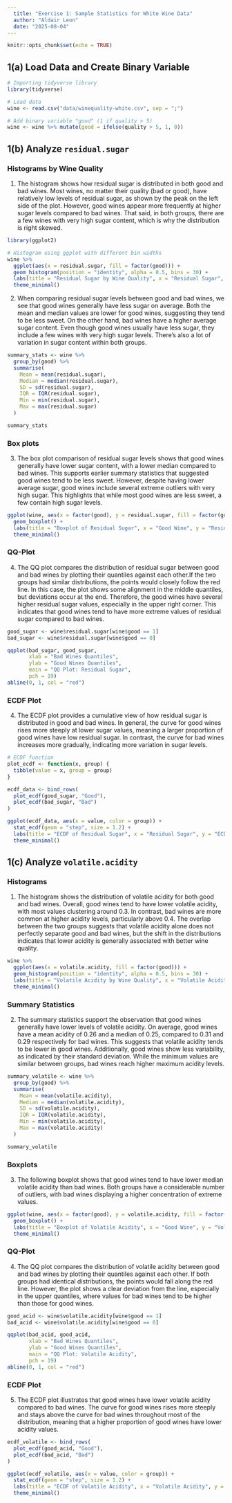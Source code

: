 ```yaml
---
  title: "Exercise 1: Sample Statistics for White Wine Data" 
  author: "Aldair Leon" 
  date: "2025-08-04" 
---
```


```r
knitr::opts_chunk$set(echo = TRUE)
```

## 1(a) Load Data and Create Binary Variable

```r
# Importing tidyverse library
library(tidyverse)

# Load data
wine <- read.csv("data/winequality-white.csv", sep = ";")

# Add binary variable "good" (1 if quality > 5)
wine <- wine %>% mutate(good = ifelse(quality > 5, 1, 0))


```

## 1(b) Analyze `residual.sugar`

### Histograms by Wine Quality

1)  The histogram shows how residual sugar is distributed in both good and bad wines. Most wines, no matter their quality (bad or good), have relatively low levels of residual sugar, as shown by the peak on the left side of the plot. However, good wines appear more frequently at higher sugar levels compared to bad wines. That said, in both groups, there are a few wines with very high sugar content, which is why the distribution is right skewed.

```r
library(ggplot2)

# Histogram using ggplot with different bin widths
wine %>%
  ggplot(aes(x = residual.sugar, fill = factor(good))) +
  geom_histogram(position = "identity", alpha = 0.5, bins = 30) +
  labs(title = "Residual Sugar by Wine Quality", x = "Residual Sugar", fill = "Good Wine") +
  theme_minimal()
```

2)  When comparing residual sugar levels between good and bad wines, we see that good wines generally have less sugar on average. Both the mean and median values are lower for good wines, suggesting they tend to be less sweet. On the other hand, bad wines have a higher average sugar content. Even though good wines usually have less sugar, they include a few wines with very high sugar levels. There's also a lot of variation in sugar content within both groups.

```r
summary_stats <- wine %>%
  group_by(good) %>%
  summarise(
    Mean = mean(residual.sugar),
    Median = median(residual.sugar),
    SD = sd(residual.sugar),
    IQR = IQR(residual.sugar),
    Min = min(residual.sugar),
    Max = max(residual.sugar)
  )

summary_stats
```

### Box plots

3)  The box plot comparison of residual sugar levels shows that good wines generally have lower sugar content, with a lower median compared to bad wines. This supports earlier summary statistics that suggested good wines tend to be less sweet. However, despite having lower average sugar, good wines include several extreme outliers with very high sugar. This highlights that while most good wines are less sweet, a few contain high sugar levels.

```r
ggplot(wine, aes(x = factor(good), y = residual.sugar, fill = factor(good))) +
  geom_boxplot() +
  labs(title = "Boxplot of Residual Sugar", x = "Good Wine", y = "Residual Sugar") +
  theme_minimal()
```

### QQ-Plot

4)  The QQ plot compares the distribution of residual sugar between good and bad wines by plotting their quantiles against each other.If the two groups had similar distributions, the points would closely follow the red line. In this case, the plot shows some alignment in the middle quantiles, but deviations occur at the end. Therefore, the good wines have several higher residual sugar values, especially in the upper right corner. This indicates that good wines tend to have more extreme values of residual sugar compared to bad wines.

```r
good_sugar <- wine$residual.sugar[wine$good == 1]
bad_sugar <- wine$residual.sugar[wine$good == 0]

qqplot(bad_sugar, good_sugar,
       xlab = "Bad Wines Quantiles",
       ylab = "Good Wines Quantiles",
       main = "QQ Plot: Residual Sugar",
       pch = 19)
abline(0, 1, col = "red")
```

### ECDF Plot

4)  The ECDF plot provides a cumulative view of how residual sugar is distributed in good and bad wines. In general, the curve for good wines rises more steeply at lower sugar values, meaning a larger proportion of good wines have low residual sugar. In contrast, the curve for bad wines increases more gradually, indicating more variation in sugar levels.

```r
# ECDF function
plot_ecdf <- function(x, group) {
  tibble(value = x, group = group)
}

ecdf_data <- bind_rows(
  plot_ecdf(good_sugar, "Good"),
  plot_ecdf(bad_sugar, "Bad")
)

ggplot(ecdf_data, aes(x = value, color = group)) +
  stat_ecdf(geom = "step", size = 1.2) +
  labs(title = "ECDF of Residual Sugar", x = "Residual Sugar", y = "ECDF") +
  theme_minimal()
```

## 1(c) Analyze `volatile.acidity`

### Histograms

1)  The histogram shows the distribution of volatile acidity for both good and bad wines. Overall, good wines tend to have lower volatile acidity, with most values clustering around 0.3. In contrast, bad wines are more common at higher acidity levels, particularly above 0.4. The overlap between the two groups suggests that volatile acidity alone does not perfectly separate good and bad wines, but the shift in the distributions indicates that lower acidity is generally associated with better wine quality.

```r
wine %>%
  ggplot(aes(x = volatile.acidity, fill = factor(good))) +
  geom_histogram(position = "identity", alpha = 0.5, bins = 30) +
  labs(title = "Volatile Acidity by Wine Quality", x = "Volatile Acidity", fill = "Good Wine") +
  theme_minimal()
```

### Summary Statistics

2)  The summary statistics support the observation that good wines generally have lower levels of volatile acidity. On average, good wines have a mean acidity of 0.26 and a median of 0.25, compared to 0.31 and 0.29 respectively for bad wines. This suggests that volatile acidity tends to be lower in good wines. Additionally, good wines show less variability, as indicated by their standard deviation. While the minimum values are similar between groups, bad wines reach higher maximum acidity levels.

```r
summary_volatile <- wine %>%
  group_by(good) %>%
  summarise(
    Mean = mean(volatile.acidity),
    Median = median(volatile.acidity),
    SD = sd(volatile.acidity),
    IQR = IQR(volatile.acidity),
    Min = min(volatile.acidity),
    Max = max(volatile.acidity)
  )

summary_volatile
```

### Boxplots

3)  The following boxplot shows that good wines tend to have lower median volatile acidity than bad wines. Both groups have a considerable number of outliers, with bad wines displaying a higher concentration of extreme values.

```r
ggplot(wine, aes(x = factor(good), y = volatile.acidity, fill = factor(good))) +
  geom_boxplot() +
  labs(title = "Boxplot of Volatile Acidity", x = "Good Wine", y = "Volatile Acidity") +
  theme_minimal()
```

### QQ-Plot

4)  The QQ plot compares the distribution of volatile acidity between good and bad wines by plotting their quantiles against each other. If both groups had identical distributions, the points would fall along the red line. However, the plot shows a clear deviation from the line, especially in the upper quantiles, where values for bad wines tend to be higher than those for good wines.

```r
good_acid <- wine$volatile.acidity[wine$good == 1]
bad_acid <- wine$volatile.acidity[wine$good == 0]

qqplot(bad_acid, good_acid,
       xlab = "Bad Wines Quantiles",
       ylab = "Good Wines Quantiles",
       main = "QQ Plot: Volatile Acidity",
       pch = 19)
abline(0, 1, col = "red")
```

### ECDF Plot

5)  The ECDF plot illustrates that good wines have lower volatile acidity compared to bad wines. The curve for good wines rises more steeply and stays above the curve for bad wines throughout most of the distribution, meaning that a higher proportion of good wines have lower acidity values.

```r
ecdf_volatile <- bind_rows(
  plot_ecdf(good_acid, "Good"),
  plot_ecdf(bad_acid, "Bad")
)

ggplot(ecdf_volatile, aes(x = value, color = group)) +
  stat_ecdf(geom = "step", size = 1.2) +
  labs(title = "ECDF of Volatile Acidity", x = "Volatile Acidity", y = "ECDF") +
  theme_minimal()
```
